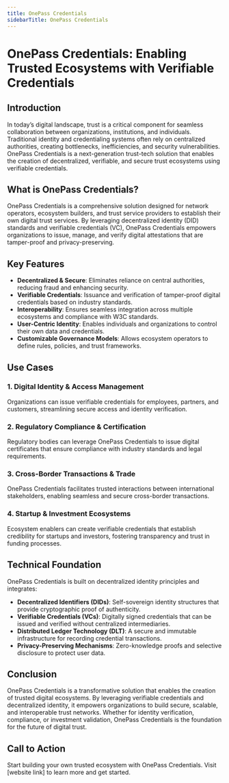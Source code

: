```yaml
---
title: OnePass Credentials
sidebarTitle: OnePass Credentials
---
```


# OnePass Credentials: Enabling Trusted Ecosystems with Verifiable Credentials

## Introduction

In today’s digital landscape, trust is a critical component for seamless collaboration between organizations, institutions, and individuals. Traditional identity and credentialing systems often rely on centralized authorities, creating bottlenecks, inefficiencies, and security vulnerabilities. OnePass Credentials is a next-generation trust-tech solution that enables the creation of decentralized, verifiable, and secure trust ecosystems using verifiable credentials.

## What is OnePass Credentials?

OnePass Credentials is a comprehensive solution designed for network operators, ecosystem builders, and trust service providers to establish their own digital trust services. By leveraging decentralized identity (DID) standards and verifiable credentials (VC), OnePass Credentials empowers organizations to issue, manage, and verify digital attestations that are tamper-proof and privacy-preserving.

## Key Features

- **Decentralized & Secure**: Eliminates reliance on central authorities, reducing fraud and enhancing security.
- **Verifiable Credentials**: Issuance and verification of tamper-proof digital credentials based on industry standards.
- **Interoperability**: Ensures seamless integration across multiple ecosystems and compliance with W3C standards.
- **User-Centric Identity**: Enables individuals and organizations to control their own data and credentials.
- **Customizable Governance Models**: Allows ecosystem operators to define rules, policies, and trust frameworks.

## Use Cases

### 1. Digital Identity & Access Management

Organizations can issue verifiable credentials for employees, partners, and customers, streamlining secure access and identity verification.

### 2. Regulatory Compliance & Certification

Regulatory bodies can leverage OnePass Credentials to issue digital certificates that ensure compliance with industry standards and legal requirements.

### 3. Cross-Border Transactions & Trade

OnePass Credentials facilitates trusted interactions between international stakeholders, enabling seamless and secure cross-border transactions.

### 4. Startup & Investment Ecosystems

Ecosystem enablers can create verifiable credentials that establish credibility for startups and investors, fostering transparency and trust in funding processes.

## Technical Foundation

OnePass Credentials is built on decentralized identity principles and integrates:

- **Decentralized Identifiers (DIDs)**: Self-sovereign identity structures that provide cryptographic proof of authenticity.
- **Verifiable Credentials (VCs)**: Digitally signed credentials that can be issued and verified without centralized intermediaries.
- **Distributed Ledger Technology (DLT)**: A secure and immutable infrastructure for recording credential transactions.
- **Privacy-Preserving Mechanisms**: Zero-knowledge proofs and selective disclosure to protect user data.

## Conclusion

OnePass Credentials is a transformative solution that enables the creation of trusted digital ecosystems. By leveraging verifiable credentials and decentralized identity, it empowers organizations to build secure, scalable, and interoperable trust networks. Whether for identity verification, compliance, or investment validation, OnePass Credentials is the foundation for the future of digital trust.

## Call to Action

Start building your own trusted ecosystem with OnePass Credentials. Visit [website link] to learn more and get started.
